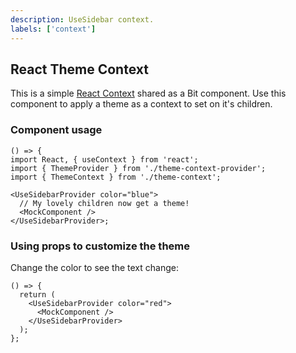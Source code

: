 ```yaml
---
description: UseSidebar context.
labels: ['context']
---
```



## React Theme Context

This is a simple [React Context](https://reactjs.org/docs/context.html) shared as a Bit component.
Use this component to apply a theme as a context to set on it's children.

### Component usage

```tsx
() => {
import React, { useContext } from 'react';
import { ThemeProvider } from './theme-context-provider';
import { ThemeContext } from './theme-context';

<UseSidebarProvider color="blue">
  // My lovely children now get a theme!
  <MockComponent />
</UseSidebarProvider>;
```

### Using props to customize the theme

Change the color to see the text change:

```tsx live
() => {
  return (
    <UseSidebarProvider color="red">
      <MockComponent />
    </UseSidebarProvider>
  );
};
```
